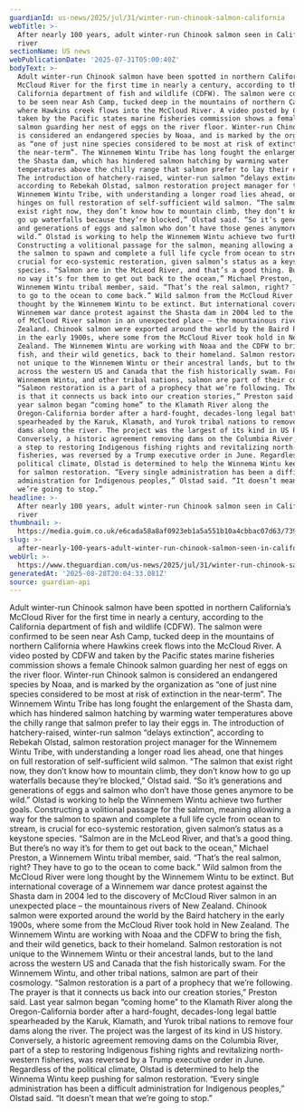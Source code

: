 ```yaml
---
guardianId: us-news/2025/jul/31/winter-run-chinook-salmon-california
webTitle: >-
  After nearly 100 years, adult winter-run Chinook salmon seen in California
  river
sectionName: US news
webPublicationDate: '2025-07-31T05:00:40Z'
bodyText: >-
  Adult winter-run Chinook salmon have been spotted in northern California’s
  McCloud River for the first time in nearly a century, according to the
  California department of fish and wildlife (CDFW). The salmon were confirmed
  to be seen near Ash Camp, tucked deep in the mountains of northern California
  where Hawkins creek flows into the McCloud River. A video posted by CDFW and
  taken by the Pacific states marine fisheries commission shows a female Chinook
  salmon guarding her nest of eggs on the river floor. Winter-run Chinook salmon
  is considered an endangered species by Noaa, and is marked by the organization
  as “one of just nine species considered to be most at risk of extinction in
  the near-term”. The Winnemem Wintu Tribe has long fought the enlargement of
  the Shasta dam, which has hindered salmon hatching by warming water
  temperatures above the chilly range that salmon prefer to lay their eggs in.
  The introduction of hatchery-raised, winter-run salmon “delays extinction”,
  according to Rebekah Olstad, salmon restoration project manager for the
  Winnemem Wintu Tribe, with understanding a longer road lies ahead, one that
  hinges on full restoration of self-sufficient wild salmon. “The salmon that
  exist right now, they don’t know how to mountain climb, they don’t know how to
  go up waterfalls because they’re blocked,” Olstad said. “So it’s generations
  and generations of eggs and salmon who don’t have those genes anymore to be
  wild.” Olstad is working to help the Winnemem Wintu achieve two further goals.
  Constructing a volitional passage for the salmon, meaning allowing a way for
  the salmon to spawn and complete a full life cycle from ocean to stream, is
  crucial for eco-systemic restoration, given salmon’s status as a keystone
  species. “Salmon are in the McLeod River, and that’s a good thing. But there’s
  no way it’s for them to get out back to the ocean,” Michael Preston, a
  Winnemem Wintu tribal member, said. “That’s the real salmon, right? They have
  to go to the ocean to come back.” Wild salmon from the McCloud River were long
  thought by the Winnemem Wintu to be extinct. But international coverage of a
  Winnemem war dance protest against the Shasta dam in 2004 led to the discovery
  of McCloud River salmon in an unexpected place – the mountainous rivers of New
  Zealand. Chinook salmon were exported around the world by the Baird hatchery
  in the early 1900s, where some from the McCloud River took hold in New
  Zealand. The Winnemem Wintu are working with Noaa and the CDFW to bring the
  fish, and their wild genetics, back to their homeland. Salmon restoration is
  not unique to the Winnemem Wintu or their ancestral lands, but to the land
  across the western US and Canada that the fish historically swam. For the
  Winnemem Wintu, and other tribal nations, salmon are part of their cosmology.
  “Salmon restoration is a part of a prophecy that we’re following. The prayer
  is that it connects us back into our creation stories,” Preston said. Last
  year salmon began “coming home” to the Klamath River along the
  Oregon-California border after a hard-fought, decades-long legal battle
  spearheaded by the Karuk, Klamath, and Yurok tribal nations to remove four
  dams along the river. The project was the largest of its kind in US history.
  Conversely, a historic agreement removing dams on the Columbia River, part of
  a step to restoring Indigenous fishing rights and revitalizing north-western
  fisheries, was reversed by a Trump executive order in June. Regardless of the
  political climate, Olstad is determined to help the Winnema Wintu keep pushing
  for salmon restoration. “Every single administration has been a difficult
  administration for Indigenous peoples,” Olstad said. “It doesn’t mean that
  we’re going to stop.”
headline: >-
  After nearly 100 years, adult winter-run Chinook salmon seen in California
  river
thumbnail: >-
  https://media.guim.co.uk/e6cada58a8af0923eb1a5a551b10a4cbbac07d63/739_310_4612_3690/500.jpg
slug: >-
  after-nearly-100-years-adult-winter-run-chinook-salmon-seen-in-california-river
webUrl: >-
  https://www.theguardian.com/us-news/2025/jul/31/winter-run-chinook-salmon-california
generatedAt: '2025-08-28T20:04:33.081Z'
source: guardian-api
---
```

Adult winter-run Chinook salmon have been spotted in northern California’s McCloud River for the first time in nearly a century, according to the California department of fish and wildlife (CDFW). The salmon were confirmed to be seen near Ash Camp, tucked deep in the mountains of northern California where Hawkins creek flows into the McCloud River. A video posted by CDFW and taken by the Pacific states marine fisheries commission shows a female Chinook salmon guarding her nest of eggs on the river floor. Winter-run Chinook salmon is considered an endangered species by Noaa, and is marked by the organization as “one of just nine species considered to be most at risk of extinction in the near-term”. The Winnemem Wintu Tribe has long fought the enlargement of the Shasta dam, which has hindered salmon hatching by warming water temperatures above the chilly range that salmon prefer to lay their eggs in. The introduction of hatchery-raised, winter-run salmon “delays extinction”, according to Rebekah Olstad, salmon restoration project manager for the Winnemem Wintu Tribe, with understanding a longer road lies ahead, one that hinges on full restoration of self-sufficient wild salmon. “The salmon that exist right now, they don’t know how to mountain climb, they don’t know how to go up waterfalls because they’re blocked,” Olstad said. “So it’s generations and generations of eggs and salmon who don’t have those genes anymore to be wild.” Olstad is working to help the Winnemem Wintu achieve two further goals. Constructing a volitional passage for the salmon, meaning allowing a way for the salmon to spawn and complete a full life cycle from ocean to stream, is crucial for eco-systemic restoration, given salmon’s status as a keystone species. “Salmon are in the McLeod River, and that’s a good thing. But there’s no way it’s for them to get out back to the ocean,” Michael Preston, a Winnemem Wintu tribal member, said. “That’s the real salmon, right? They have to go to the ocean to come back.” Wild salmon from the McCloud River were long thought by the Winnemem Wintu to be extinct. But international coverage of a Winnemem war dance protest against the Shasta dam in 2004 led to the discovery of McCloud River salmon in an unexpected place – the mountainous rivers of New Zealand. Chinook salmon were exported around the world by the Baird hatchery in the early 1900s, where some from the McCloud River took hold in New Zealand. The Winnemem Wintu are working with Noaa and the CDFW to bring the fish, and their wild genetics, back to their homeland. Salmon restoration is not unique to the Winnemem Wintu or their ancestral lands, but to the land across the western US and Canada that the fish historically swam. For the Winnemem Wintu, and other tribal nations, salmon are part of their cosmology. “Salmon restoration is a part of a prophecy that we’re following. The prayer is that it connects us back into our creation stories,” Preston said. Last year salmon began “coming home” to the Klamath River along the Oregon-California border after a hard-fought, decades-long legal battle spearheaded by the Karuk, Klamath, and Yurok tribal nations to remove four dams along the river. The project was the largest of its kind in US history. Conversely, a historic agreement removing dams on the Columbia River, part of a step to restoring Indigenous fishing rights and revitalizing north-western fisheries, was reversed by a Trump executive order in June. Regardless of the political climate, Olstad is determined to help the Winnema Wintu keep pushing for salmon restoration. “Every single administration has been a difficult administration for Indigenous peoples,” Olstad said. “It doesn’t mean that we’re going to stop.”
